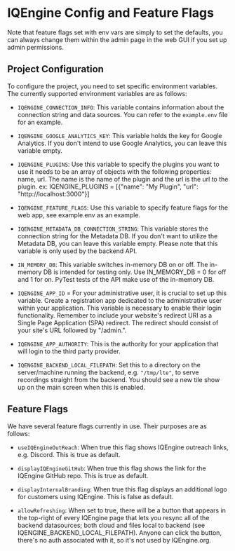 # IQEngine Config and Feature Flags

Note that feature flags set with env vars are simply to set the defaults, you can always change them within the admin page in the web GUI if you set up admin permissions.

## Project Configuration

To configure the project, you need to set specific environment variables. The currently supported environment variables are as follows:

* `IQENGINE_CONNECTION_INFO`: This variable contains information about the connection string and data sources. You can refer to the `example.env` file for an example.

* `IQENGINE_GOOGLE_ANALYTICS_KEY`: This variable holds the key for Google Analytics. If you don't intend to use Google Analytics, you can leave this variable empty.

* `IQENGINE_PLUGINS`: Use this variable to specify the plugins you want to use it needs to be an array of objects with the following properties: name, url. The name is the name of the plugin and the url is the url to the plugin. ex: IQENGINE_PLUGINS = [\{"name": "My Plugin", "url": "http://localhost:3000"\}]

* `IQENGINE_FEATURE_FLAGS`: Use this variable to specify feature flags for the web app, see example.env as an example.

* `IQENGINE_METADATA_DB_CONNECTION_STRING`: This variable stores the connection string for the Metadata DB. If you don't want to utilize the Metadata DB, you can leave this variable empty. Please note that this variable is only used by the backend API.

* `IN_MEMORY_DB`: This variable switches in-memory DB on or off. The in-memory DB is intended for testing only. Use IN_MEMORY_DB = 0 for off and 1 for on. PyTest tests of the API make use of the in-memory DB.

* `IQENGINE_APP_ID` = For your administrative user, it is crucial to set up this variable. Create a registration app dedicated to the administrative user within your application. This variable is necessary to enable their login functionality. Remember to include your website's redirect URI as a Single Page Application (SPA) redirect. The redirect should consist of your site's URL followed by "/admin.".

* `IQENGINE_APP_AUTHORITY`: This is the authority for your application that will login to the third party provider.

* `IQENGINE_BACKEND_LOCAL_FILEPATH`: Set this to a directory on the server/machine running the backend, e.g. `"/tmp/lte"`, to serve recordings straight from the backend.  You should see a new tile show up on the main screen when this is enabled.

## Feature Flags

We have several feature flags currently in use. Their purposes are as follows:

* `useIQEngineOutReach`: When true this flag shows IQEngine outreach links, e.g. Discord. This is true as default.

* `displayIQEngineGitHub`: When true this flag shows the link for the IQEngine GitHub repo. This is true as default.

* `displayInternalBranding`: When true this flag displays an additional logo for customers using IQEngine. This is false as default.

* `allowRefreshing`: When set to true, there will be a button that appears in the top-right of every IQEngine page that lets you resync all of the backend datasources; both cloud and files local to backend (see IQENGINE_BACKEND_LOCAL_FILEPATH).  Anyone can click the button, there's no auth associated with it, so it's not used by IQEngine.org. 
